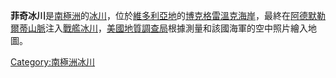 {{coord|72|1|S|168|7|E|type:glacier_region:AQ_source:GNIS|display=title}}

'''菲奇冰川'''是[[南極洲|南極洲]]的[[冰川|冰川]]，位於[[維多利亞地|維多利亞地]]的[[博克格雷溫克海岸|博克格雷溫克海岸]]，最終在[[阿德默勒爾蒂山脈|阿德默勒爾蒂山脈]]注入[[戰艦冰川|戰艦冰川]]，[[美國地質調查局|美國地質調查局]]根據測量和該國海軍的空中照片繪入地圖。

{{DEFAULTSORT:Fitch Glacier}}
[[Category:南極洲冰川|Category:南極洲冰川]]


{{BorchgrevinkCoast-geo-stub}}